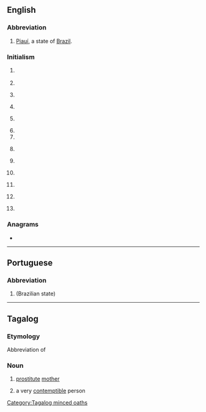 {{also|Appendix:Variations of "pi"}}
==English==

===Abbreviation===
{{rfc-header|Abbreviation}}
{{en-abbr}}

# [[Piauí]], a state of [[Brazil]].

===Initialism===
{{rfc-header|Initialism}}
{{en-initialism}}

# {{initialism of|partial induction|dot=|lang=en}} {{gloss|see [[AI]]}}
# {{initialism of|personal injury|lang=en}}
# {{initialism of|politically incorrect|dot=|lang=en}} {{gloss|see [[PC]]}}
# {{initialism of|principal investigator|dot=|lang=en}} {{gloss|lead researcher on a grant-funded project}}
# {{initialism of|[[prison|Prison]] [[industry|Industries]]|dot=|lang=en}} {{gloss|the prison-run work program for inmates}}
# {{initialism of|private investigator|lang=en}}
# {{initialism of|pseudoincest|lang=en}}
# {{lb|en|biochemistry}} {{abbreviation of|phosphatidylinositol|dot=|lang=en}} {{gloss|a phospholipid component of eukaryotic cell membranes, also abbreviated in PtdIns}}
# {{lb|en|electronics}} {{initialism of|power integrity|lang=en}}
# {{lb|en|informatics|SGML|XML}} {{initialism of|Processing Instruction|lang=en}}
# {{lb|en|organic compound}} {{initialism of|polyimide|lang=en}}
# {{lb|en|colloquial|Philippines}} {{initialism of|the [[Philippines]]|dot=|lang=en}} {{gloss|PI standing for ''Philippine Islands''}}
#: {{ux|en|We're going back to '''the PI''' for a vacation this summer.}}
# {{lb|en|space|US}} {{abbreviation of|principal investigator|lang=en}}

===Anagrams===
* {{anagrams|en|IP|Ip}}

----

==Portuguese==

===Abbreviation===
{{rfc-header|Abbreviation}}
{{pt-abbr}}

# {{abbreviation of|Piauí|lang=pt}} (Brazilian state)
----
==Tagalog==
===Etymology===
Abbreviation of {{m|tl|putang ina}}
===Noun===
{{head|tl|noun}}
#{{lb|tl|vulgar}} [[prostitute]] [[mother]]
#{{lb|tl|colloquial|vulgar}} a very [[contemptible]] person
[[Category:Tagalog minced oaths]]